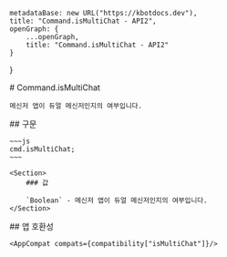 
    metadataBase: new URL("https://kbotdocs.dev"),
    title: "Command.isMultiChat - API2",
    openGraph: {
        ...openGraph,
        title: "Command.isMultiChat - API2"
    }
}

<Section>
    # Command.isMultiChat

    메신저 앱이 듀얼 메신저인지의 여부입니다.
</Section>
<Section>
    ## 구문

    ~~~js
    cmd.isMultiChat;
    ~~~

    <Section>
        ### 값

        `Boolean` - 메신저 앱이 듀얼 메신저인지의 여부입니다.
    </Section>
</Section>
<Section>
    ## 앱 호환성

    <AppCompat compats={compatibility["isMultiChat"]}/>
</Section>